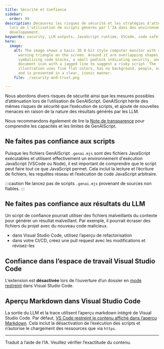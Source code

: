 ```yaml
---
title: Sécurité et Confiance
sidebar:
  order: 99
description: Découvrez les risques de sécurité et les stratégies d'atténuation
  lors de l'utilisation de scripts générés par l’IA dans des environnements de
  développement.
keywords: security, LLM outputs, JavaScript runtime, VSCode, code safety
hero:
  image:
    alt: The image shows a basic 2D 8-bit style computer monitor with a yellow
      warning triangle on the screen. Around it are overlapping shapes
      symbolizing code blocks, a small padlock indicating security, and a
      document icon with a jagged line to suggest a risky script. The
      illustration uses five flat colors, has no background, people, or text,
      and is presented in a clear, iconic manner.
    file: ./security-and-trust.png

---
```



Nous abordons divers risques de sécurité ainsi que les mesures possibles d’atténuation lors de l’utilisation de GenAIScript.
GenAIScript hérite des mêmes risques de sécurité que l’exécution de scripts, et ajoute de nouvelles menaces en raison de la nature des résultats générés par les LLM.

Nous recommandons également de lire la [Note de transparence](/genaiscript/reference/transparency-note/) pour comprendre les capacités et les limites de GenAIScript.

## Ne faites pas confiance aux scripts

Puisque les fichiers GenAIScript `.genai.mjs` sont des fichiers JavaScript exécutables et utilisent effectivement un environnement d'exécution JavaScript (VSCode ou Node), il est important de comprendre que le script peut faire tout ce que JavaScript permet. Cela inclut la lecture et l’écriture de fichiers, les requêtes réseau et l’exécution de code JavaScript arbitraire.

:::caution
Ne lancez pas de scripts `.genai.mjs` provenant de sources non fiables.
:::

## Ne faites pas confiance aux résultats du LLM

Un script de confiance pourrait utiliser des fichiers malveillants du contexte pour générer un résultat malveillant.
Par exemple, il pourrait écraser des fichiers du projet avec du nouveau code malicieux.

<WarningCode />

* dans Visual Studio Code, utilisez l’aperçu de refactorisation
* dans votre CI/CD, créez une pull request avec les modifications et révisez-les

## Confiance dans l’espace de travail Visual Studio Code

L’extension est **désactivée** lors de l’ouverture d’un dossier en [mode restreint](https://code.visualstudio.com/docs/editor/workspace-trust) dans Visual Studio Code.

## Aperçu Markdown dans Visual Studio Code

La sortie du LLM et la trace utilisent l’aperçu markdown intégré de Visual Studio Code.
Par défaut, [VS Code restreint le contenu affiché dans l’aperçu Markdown](https://code.visualstudio.com/Docs/languages/markdown#_markdown-preview-security).
Cela inclut la désactivation de l’exécution des scripts et n’autorise le chargement des ressources que via `https`.

<hr />

Traduit à l’aide de l’IA. Veuillez vérifier l’exactitude du contenu.
